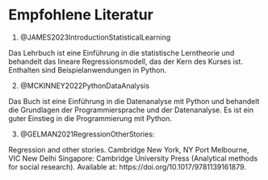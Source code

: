 
# Empfohlene Literatur {.unnumbered}

1. @JAMES2023IntroductionStatisticalLearning

Das Lehrbuch ist eine Einführung in die statistische Lerntheorie und behandelt das lineare Regressionsmodell, das der Kern des Kurses ist. Enthalten sind Beispielanwendungen in Python.

2. @MCKINNEY2022PythonDataAnalysis

Das Buch ist eine Einführung in die Datenanalyse mit Python und behandelt die Grundlagen der Programmiersprache und der Datenanalyse. Es ist ein guter Einstieg in die Programmierung mit Python.

3. @GELMAN2021RegressionOtherStories: 

Regression and other stories. Cambridge New York, NY Port Melbourne, VIC New Delhi Singapore: Cambridge University Press (Analytical methods for social research). Available at: https://doi.org/10.1017/9781139161879.

